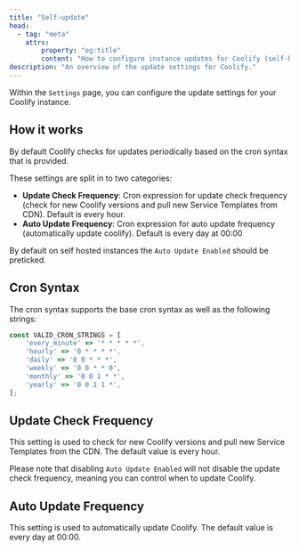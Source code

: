 ```yaml
---
title: "Self-update"
head:
  - tag: "meta"
    attrs:
        property: "og:title"
        content: "How to configure instance updates for Coolify (self-hosted)"
description: "An overview of the update settings for Coolify."
---
```


Within the `Settings` page, you can configure the update settings for your Coolify instance.

## How it works

By default Coolify checks for updates periodically based on the cron syntax that is provided.

These settings are split in to two categories:

- **Update Check Frequency**: Cron expression for update check frequency (check for new Coolify versions and pull new Service Templates from CDN). Default is every hour.
- **Auto Update Frequency**: Cron expression for auto update frequency (automatically update coolify). Default is every day at 00:00

By default on self hosted instances the `Auto Update Enabled` should be preticked.

## Cron Syntax

The cron syntax supports the base cron syntax as well as the following strings:

```js
const VALID_CRON_STRINGS = [
    'every_minute' => '* * * * *',
    'hourly' => '0 * * * *',
    'daily' => '0 0 * * *',
    'weekly' => '0 0 * * 0',
    'monthly' => '0 0 1 * *',
    'yearly' => '0 0 1 1 *',
];
```

## Update Check Frequency

This setting is used to check for new Coolify versions and pull new Service Templates from the CDN. The default value is every hour.

Please note that disabling `Auto Update Enabled` will not disable the update check frequency, meaning you can control when to update Coolify.

## Auto Update Frequency

This setting is used to automatically update Coolify. The default value is every day at 00:00.

